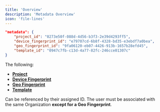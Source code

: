```yaml
---
title: 'Overview'
description: 'Metadata Overview'
icon: 'file-lines'
---
```



```json
"metadata": {
    "project_id": "0273e50f-088d-4d56-b3f3-2e39d4293ff5",
    "device_fingerprint_id": "e79707cd-6b8f-4328-bd35-e3ebdf7a0bea",
    "geo_fingerprint_id": "9fa06120-eb07-4426-913b-1657b28efd45",
    "template_id": "0947c7fb-c13d-4a77-82fc-246cce01307c"
}
```

The following:
- **[Project](/api-reference/endpoint/template)** 
- **[Device Fingerprint](/metadata/fingerprint#device-fingerprint)** 
- **[Geo Fingerprint](/metadata/fingerprint#geo-fingerprint)** 
- **[Template](/metadata/templates)**

Can be referenced by their assigned ID. The user must be associated with the same Organization **except for a Geo Fingerprint**.